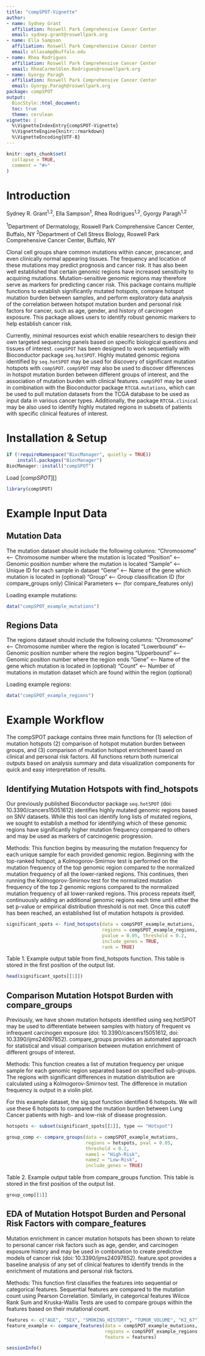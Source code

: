 ```yaml
---
title: "compSPOT-Vignette"
author:
- name: Sydney Grant
  affiliation: Roswell Park Comprehensive Cancer Center
  email: sydney.grant@roswellpark.org
- name: Ella Sampson
  affiliation: Roswell Park Comprehensive Cancer Center
  email: ellasamp@buffalo.edu
- name: Rhea Rodrigues
  affiliation: Roswell Park Comprehensive Cancer Center
  email: RheaCarmelGlen.Rodrigues@roswellpark.org
- name: Gyorgy Paragh
  affiliation: Roswell Park Comprehensive Cancer Center
  email: Gyorgy.Paragh@roswellpark.org
package: compSPOT
output:
  BiocStyle::html_document:
  toc: true
  theme: cerulean
vignette: |
  %\VignetteIndexEntry{compSPOT-Vignette}
  %\VignetteEngine{knitr::rmarkdown}
  %\VignetteEncoding{UTF-8}
---
```


```r
knitr::opts_chunk$set(
  collapse = TRUE,
  comment = "#>"
)
```



# Introduction

Sydney R. Grant^1,2^, Ella Sampson^1^, Rhea Rodrigues^1,2^, Gyorgy Paragh^1,2^

^1^Department of Dermatology, Roswell Park Comprehensive Cancer Center, Buffalo, NY
^2^Department of Cell Stress Biology, Roswell Park Comprehensive Cancer Center, Buffalo, NY

Clonal cell groups share common mutations within cancer, precancer, and even 
clinically normal appearing tissues. The frequency and location of these 
mutations may predict prognosis and cancer risk. It has also been well 
established that certain genomic regions have increased sensitivity to acquiring 
mutations. Mutation-sensitive genomic regions may therefore serve as markers 
for predicting cancer risk. This package contains multiple functions to 
establish significantly mutated hotspots, compare hotspot mutation burden 
between samples, and perform exploratory data analysis of the correlation 
between hotspot mutation burden and personal risk factors for cancer, such as 
age, gender, and history of carcinogen exposure. This package allows users to 
identify robust genomic markers to help establish cancer risk.

Currently, minimal resources exist which enable researchers to design their own 
targeted sequencing panels based on specific biological questions and tissues 
of interest. `compSPOT` has been designed to work sequentially with Bioconductor 
package `seq.hotSPOT`. Highly mutated genomic regions identified by `seq.hotSPOT` 
may be used for discovery of significant mutation hotspots with `compSPOT`. 
`compSPOT` may also be used to discover differences in hotspot mutation burden 
between different groups of interest, and the association of mutation burden with 
clinical features. `compSPOT` may be used in combination with the Bioconductor 
package `RTCGA.mutations`, which can be used to pull mutation datasets from the 
TCGA database to be used as input data in various cancer types. Additionally, 
the package `RTCGA.clinical` may be also used to identify highly mutated regions 
in subsets of patients with specific clinical features of interest.

# Installation & Setup

```r
if (!requireNamespace("BiocManager", quietly = TRUE))
    install.packages("BiocManager")
BiocManager::install("compSPOT")
```

Load [*compSPOT*][]

```r
library(compSPOT)
```

# Example Input Data

## Mutation Data

The mutation dataset should include the following columns:
"Chromosome" <-- Chromosome number where the mutation is located
"Position" <-- Genomic position number where the mutation is located
"Sample" <-- Unique ID for each sample in dataset
"Gene" <-- Name of the gene which mutation is located in (optional)
"Group" <-- Group classification ID (for compare_groups only) 
Clinical Parameters <-- (for compare_features only)

Loading example mutations:
``` r
data("compSPOT_example_mutations")
```


## Regions Data

The regions dataset should include the following columns:
"Chromosome" <-- Chromosome number where the region is located
"Lowerbound" <-- Genomic position number where the region begins
"Upperbound" <-- Genomic position number where the region ends
"Gene" <-- Name of the gene which mutation is located in (optional)
"Count" <-- Number of mutations in mutation dataset which are found within the 
region (optional)

Loading example regions:
``` r
data("compSPOT_example_regions")
```

# Example Workflow

The compSPOT package contains three main functions for (1) selection of 
mutation hotspots (2) comparison of hotspot mutation burden between groups, 
and (3) comparison of mutation hotspot enrichment based on clinical and personal 
risk factors. All functions return both numerical outputs based on analysis 
summary and data visualization components for quick and easy interpretation of 
results.

## Identifying Mutation Hotspots with find_hotspots

Our previously published Bioconductor package `seq.hotSPOT` 
(doi: 10.3390/cancers15051612) identifies highly mutated genomic regions based 
on SNV datasets. While this tool can identify long lists of mutated regions, 
we sought to establish a method for identifying which of these genomic regions 
have significantly higher mutation frequency compared to others and may be used 
as markers of carcinogenic progression.


Methods: This function begins by measuring the mutation frequency for each 
unique sample for each provided genomic region. Beginning with the top-ranked 
hotspot, a Kolmogorov-Smirnov test is performed on the mutation frequency of 
the top genomic region compared to the normalized mutation frequency of all the 
lower-ranked regions. This continues, then running the Kolmogorov-Smirnov test 
for the normalized mutation frequency of the top 2 genomic regions compared to 
the normalized mutation frequency of all lower-ranked regions. This process 
repeats itself, continuously adding an additional genomic regions each time 
until either the set p-value or empirical distribution threshold is not met. 
Once this cutoff has been reached, an established list of mutation hotspots is 
provided.

```r
significant_spots <- find_hotspots(data = compSPOT_example_mutations, 
                                   regions = compSPOT_example_regions, 
                                   pvalue = 0.05, threshold = 0.2, 
                                   include_genes = TRUE, 
                                   rank = TRUE)
```

Table 1. Example output table from find_hotspots function. 
This table is stored in the first position of the output list.

```r
head(significant_spots[[1]])
```


## Comparison Mutation Hotspot Burden with compare_groups

Previously, we have shown mutation hotspots identified using seq.hotSPOT may be 
used to differentiate between samples with history of frequent vs infrequent 
carcinogen exposure (doi: 10.3390/cancers15051612, doi: 10.3390/ijms24097852). 
compare_groups provides an automated approach for statistical and visual 
comparison between mutation enrichment of different groups of interest.


Methods: This function creates a list of mutation frequency per unique sample 
for each genomic region separated based on specified sub-groups. The regions 
with significant differences in mutation distribution are calculated using a 
Kolmogorov-Smirnov test. The difference in mutation frequency is output in a 
violin plot.

For this example dataset, the sig.spot function identified 6 hotspots. We will 
use these 6 hotspots to compared the mutation burden between Lung Cancer 
patients with high- and low-risk of disease progression.


```r
hotspots <- subset(significant_spots[[1]], type == "Hotspot")

group_comp <- compare_groups(data = compSPOT_example_mutations, 
                             regions = hotspots, pval = 0.05, 
                             threshold = 0.2, 
                             name1 = "High-Risk", 
                             name2 = "Low-Risk", 
                             include_genes = TRUE)
```

Table 2. Example output table from compare_groups function.
This table is stored in the first position of the output list.

```r
group_comp[[1]]
```


## EDA of Mutation Hotspot Burden and Personal Risk Factors with compare_features 

Mutation enrichment in cancer mutation hotspots has been shown to relate to 
personal cancer risk factors such as age, gender, and carcinogen exposure 
history and may be used in combination to create predictive models of cancer 
risk (doi: 10.3390/ijms24097852). feature.spot provides a baseline analysis of 
any set of clinical features to identify trends in the enrichment of mutations 
and personal risk factors.

Methods: This function first classifies the features into sequential or 
categorical features. Sequential features are compared to the mutation count 
using Pearson Correlation. Similarly, in categorical features Wilcox Rank Sum 
and Kruska-Wallis Tests are used to compare groups within the features based on 
their mutational count. 


```r
features <- c("AGE", "SEX", "SMOKING_HISTORY", "TUMOR_VOLUME", "KI_67")
feature_example <- compare_features(data = compSPOT_example_mutations, 
                                    regions = compSPOT_example_regions, 
                                    feature = features)
```



```r
sessionInfo()
```
